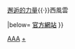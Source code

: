 {{Navbox
| name  = AAA
|title = [[AAA (音樂團體)|<span style="color:#000000">AAA</span>]]
| titlestyle = background:#00D5FF; color:#0010FF
| abovestyle = background:#FFE3FB
| groupstyle = background:#FFE3FB
| belowstyle = background:#00D5FF

| group1 = 成員
| list1 = '''[[西島隆弘]]''' - '''[[宇野實彩子]]''' - '''[[日高光啓]]''' - '''[[與真司郎]]''' - '''[[末吉秀太]]'''
| group2 = 前成員
| list2 = '''[[後藤友香里]]''' - '''[[伊藤千晃]]'''- '''[[浦田直也]]'''
| group3 =專輯<br />收錄單曲
| list3=
{{Navbox|child
| groupstyle = background:#FFE3FB
| group1 = '''[[ATTACK (AAA專輯)|ATTACK]]'''
| list1  = 1. [[BLOOD on FIRE]] - 2. [[Friday Party]] - 3. [[美麗的天空]] - 4. [[DRAGON FIRE]]

| group2 = '''[[ALL (AAA專輯)|ALL]]'''
| list2 = 5. [[哈利路亞 (AAA單曲)|哈利路亞]] - 6. [[Shalala 希望之歌]] - 7. [[颶風·莉莉，波士頓·瑪麗|颶風・莉莉，波士頓・瑪莉]] - 8. [[刀魂男孩 / 和服噴射女孩]] - 9. [[Let it beat!]] - 10. [["Q"]] - 11. [[口香糖 (AAA單曲)|口香糖]] - 12. [[Black & White (AAA單曲)|Black & White]]

| group3 = '''[[AROUND (AAA專輯)|AROUND]]'''
| list3 = 13. [[Get 啾! / SHE的真相]] - 14. [[紅唇羅曼蒂卡 / That's Right]] - 15. [[夏日風物]] - 16. [[Red Soul]]

| group4 = '''[[ATTACK ALL AROUND (AAA專輯)|ATTACK ALL AROUND]]'''
| list4 = 17. [[MIRAGE (AAA單曲)|MIRAGE]] - [[Climax Jump]] - [[前進吧 少鷹軍團2007]]

| group5 = '''[[depArture]]'''
| list5 = 18. [[BEYOND～超越極限]] - 19. [[MUSIC!!! / ZERO|MUSIC!!! / ZERØ]] - 20. [[啟程之歌 (AAA單曲)|啟程之歌]]

| group6 = '''[[HEARTFUL]]'''
| list6 = 21. [[Break Down / Break your name / Summer Revolution]] - 22. [[Hide-away]] - 23. [[Heart and Soul (AAA單曲)|Heart and Soul]]

| group7 = '''[[Buzz Communication]]'''
| list7 = 24. [[想見你的理由 / Dream After Dream ～夢醒之夢～]] - 25. [[不屈的心]] - 26. [[PARADISE / Endless Fighters]] - 27. [[重要的事]]

| group8 = '''[[＃AAABEST|#AAABEST]]'''
| list8 = 28. [[No cry No more]] - 29. [[CALL / I4U]]

| group9 = '''[[Another side of ＃AAABEST|Another side of #AAABEST]]'''
| list9 = [[Thank you]]

| group10 = '''[[777 ～TRIPLE SEVEN～]]'''
| list10 = 30. [[Charge ▶ Go! / Lights]] - 31. [[SAILING]] - 32. [[Still Love You]] - 33. [[777 ～We can sing a song!～]]

| group11 = '''[[Eighth Wonder (AAA專輯)|Eighth Wonder]]'''
| list11 = 34. [[彩虹 (AAA單曲)|彩虹]] - 35. [[Miss you / 綻放笑容的場所]] - 36. [[PARTY IT UP]] - 37. [[Love Is In The Air]] - 38. [[戀歌與雨天]]

| group12 = '''[[GOLD SYMPHONY]]'''
| list12 = 39. [[Love (AAA單曲)|Love]] - 40. [[SHOW TIME]] - 41. [[Wake up!]] - 42. [[說再見之前]]

| group13 = '''[[AAA 10th ANNIVERSARY BEST]]'''
| list13 = 43. [[I'll be there (AAA單曲)|I'll be there]] - 44. [[Lil' Infinity]] - 45. [[我的憂鬱與不開心的她]] - 46. [[GAME OVER?]] - 47. [[明日之光]] - 48. [[Flavor of kiss]] - 49. [[LOVER]] - 50. [[深愛著，卻不能愛]]

| group14 = '''[[WAY OF GLORY]]'''
| list14 = 51. [[NEW (AAA單曲)|NEW]] - 52. [[沒有眼淚的世界]] - 53. [[MAGIC (AAA單曲)|MAGIC]]

| group15 = '''[[COLOR A LIFE]]'''
| list15 = 54. [[No Way Back]] - 55. [[LIFE (AAA單曲)|LIFE]]

| group16 = '''[[AAA 15th Anniversary All Time Best -thanx AAA lot-|All Time Best -thanx AAA lot-]]'''
| list16 = 56. [[笑容無限]] - 57. [[BAD LOVE]]
}}
| group4 = 專輯
| list4 = [[ATTACK (AAA專輯)|ATTACK]] - [[ALL (AAA專輯)|ALL]] - [[AROUND (AAA專輯)|AROUND]] - [[depArture]] - [[HEARTFUL]] - [[Buzz Communication]] - [[777 ～TRIPLE SEVEN～]] - [[Eighth Wonder (AAA專輯)|Eighth Wonder]] - [[GOLD SYMPHONY]] - [[AAA 10th ANNIVERSARY BEST]] - [[WAY OF GLORY]] - [[COLOR A LIFE]]
| group5 = 精選專輯
| list5 = [[ATTACK ALL AROUND (AAA專輯)|ATTACK ALL AROUND]] - [[＃AAABEST|#AAABEST]] - [[Another side of ＃AAABEST|Another side of #AAABEST]] - [[AAA 10th ANNIVERSARY BEST]] - [[AAA 15th Anniversary All Time Best -thanx AAA lot-]]
| group6 = 迷你專輯
| list6 = [[ATTACK (AAA專輯)|ATTACK]] - [[ALL/2]] - [[alohAAA!]]- [[CHOICE IS YOURS]] - [[2011.02.16 6th ALBUM “Buzz Communication”Pre-Release Special Mini Album]]
| group7 = 混音專輯
| list7 = [[REMIX ATTACK]] - [[AAA REMIX ～non-stop all singles～]] - [[Driving MIX]]
| group8 = 翻唱專輯
| list8 = [[CCC -CHALLENGE COVER COLLECTION-]]
| group9 = 概念專輯
| list9 = [[Ballad Collection]]
| group10 = DVD
| list10 = [[1st ATTACK at SHIBUYA-AX|1]] - [[2nd ATTACK at Zepp Tokyo on 29th of June 2006|2]] - [[1st Anniversary Live -3rd ATTACK 060913- at 日本武道館|3]] - 4 - [[4th ATTACK at SHIBUYA-AX on 4th of April|5]] - [[2nd Anniversary Live -5th ATTACK 070922- 日本武道館|6]] - [[AAA TOUR 2008 -ATTACK ALL AROUND-at NHK HALL on 4th of April|7]] - [[3rd Anniversary Live 080922-080923 日本武道館|8]] - 9 - [[AAA TOUR 2009 - A depArture pArty-|10]] - [[AAA 4th Anniversary LIVE 090922 at Yokohama Arena|11]] - [[AAA Heart to ♥ TOUR 2010|12]] - [[AAA 5th Anniversary LIVE 20100912 at Yokohama Arena|13]] - [[AAA Buzz Communication Deluxe Edition at SAITAMA SUPER ARENA|14]] - [[AAA 6th Anniversary Tour 2011.9.28 at Zepp Tokyo|15]] - 16 - [[AAA TOUR 2012 -777- TRIPLE SEVEN|17]] - [[AAA TOUR 2013 Eighth Wonder|18]] - [[AAA ARENA TOUR 2014 -Gold Symphony-|19]] - [[AAA 10th Anniversary SPECIAL 野外LIVE in 富士急高原樂園|20]] - [[AAA 10th ANNIVERSARY Documentary ～Road of 10th ANNIVERSARY～|21]] - [[AAA ARENA TOUR 2016 -LEAP OVER-|22]] - [[AAA Special Live 2016 in Dome -FANTASTIC OVER-|23]] - [[AAA DOME TOUR 2017 -WAY OF GLORY-|24]] - [[AAA NEW YEAR PARTY 2018|25]] - [[AAA FAN MEETING ARENA TOUR 2018 〜FAN FUN FAN〜|26]] - [[AAA DOME TOUR 2018 -COLOR A LIFE-|27]]
| group11 = 相關項目
| list11 = [[avex trax]]{{·}}[[邂逅的力量]]{{·}}西風雲

|below= [http://avex.jp/aaa/ <span style="color:#000000">官方網站</span>]
}}<noinclude>
[[Category:日本歌手模板|AAA]]
[[Category:AAA|+]]
</noinclude>